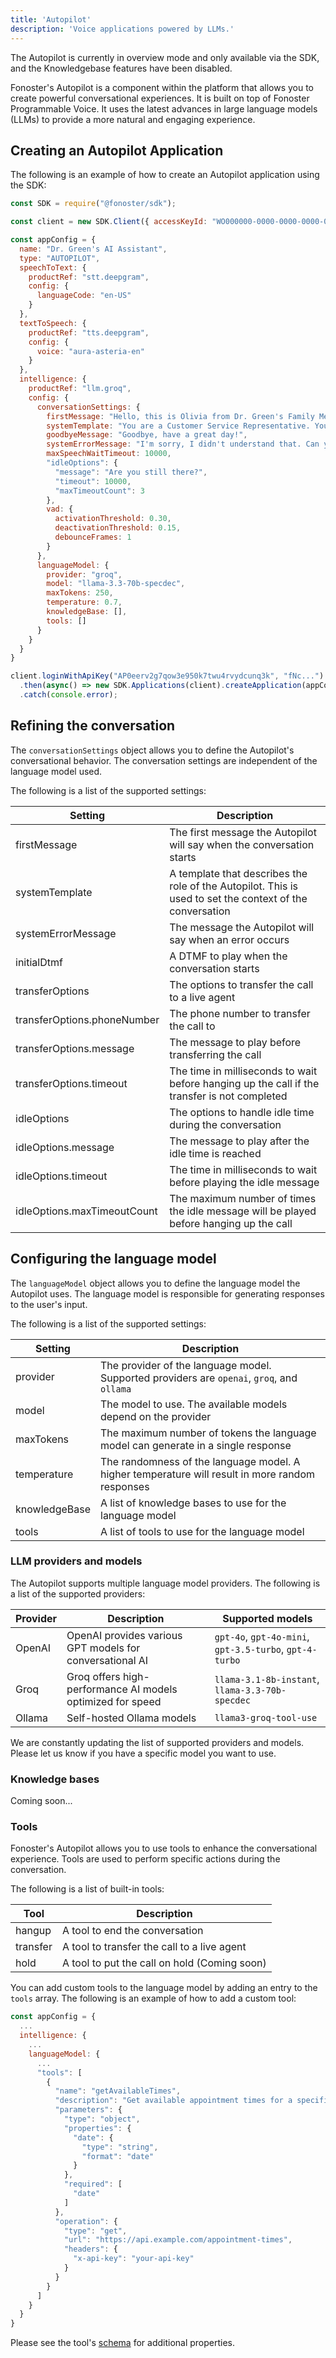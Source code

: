 ```yaml
---
title: 'Autopilot'
description: 'Voice applications powered by LLMs.'
---
```



<WipDocsWarning />

<Warning>
  The Autopilot is currently in overview mode and only available via the SDK, and the Knowledgebase features have been disabled.
</Warning>

Fonoster's Autopilot is a component within the platform that allows you to create powerful conversational experiences. It is built on top of Fonoster Programmable Voice. It uses the latest advances in large language models (LLMs) to provide a more natural and engaging experience.

## Creating an Autopilot Application

The following is an example of how to create an Autopilot application using the SDK:

```javascript
const SDK = require("@fonoster/sdk");

const client = new SDK.Client({ accessKeyId: "WO000000-0000-0000-0000-000000000000" });

const appConfig = {
  name: "Dr. Green's AI Assistant",
  type: "AUTOPILOT",
  speechToText: {
    productRef: "stt.deepgram",
    config: {
      languageCode: "en-US"
    }
  },
  textToSpeech: {
    productRef: "tts.deepgram",
    config: {
      voice: "aura-asteria-en"
    }
  },
  intelligence: {
    productRef: "llm.groq",
    config: {
      conversationSettings: {
        firstMessage: "Hello, this is Olivia from Dr. Green's Family Medicine. How can I assist you today?",
        systemTemplate: "You are a Customer Service Representative. You are here to help the caller with their needs.",
        goodbyeMessage: "Goodbye, have a great day!",
        systemErrorMessage: "I'm sorry, I didn't understand that. Can you please repeat it?",
        maxSpeechWaitTimeout: 10000,
        "idleOptions": {
          "message": "Are you still there?",
          "timeout": 10000,
          "maxTimeoutCount": 3
        },
        vad: {
          activationThreshold: 0.30,
          deactivationThreshold: 0.15,
          debounceFrames: 1
        }
      },
      languageModel: {
        provider: "groq",
        model: "llama-3.3-70b-specdec",
        maxTokens: 250,
        temperature: 0.7,
        knowledgeBase: [],
        tools: []
      }
    }
  }
}

client.loginWithApiKey("AP0eerv2g7qow3e950k7twu4rvydcunq3k", "fNc...")
  .then(async() => new SDK.Applications(client).createApplication(appConfig))
  .catch(console.error);
```

## Refining the conversation

The `conversationSettings` object allows you to define the Autopilot's conversational behavior. The conversation settings are independent of the language model used.

The following is a list of the supported settings:

| Setting                     | Description                                                                                              |
| --------------------------- | -------------------------------------------------------------------------------------------------------- |
| firstMessage                | The first message the Autopilot will say when the conversation starts                                    |
| systemTemplate              | A template that describes the role of the Autopilot. This is used to set the context of the conversation |
| systemErrorMessage          | The message the Autopilot will say when an error occurs                                                  |
| initialDtmf                 | A DTMF to play when the conversation starts                                                              |
| transferOptions             | The options to transfer the call to a live agent                                                         |
| transferOptions.phoneNumber | The phone number to transfer the call to                                                                 |
| transferOptions.message     | The message to play before transferring the call                                                         |
| transferOptions.timeout     | The time in milliseconds to wait before hanging up the call if the transfer is not completed             |
| idleOptions                 | The options to handle idle time during the conversation                                                  |
| idleOptions.message         | The message to play after the idle time is reached                                                       |
| idleOptions.timeout         | The time in milliseconds to wait before playing the idle message                                         |
| idleOptions.maxTimeoutCount | The maximum number of times the idle message will be played before hanging up the call                   |

## Configuring the language model

The `languageModel` object allows you to define the language model the Autopilot uses. The language model is responsible for generating responses to the user's input.

The following is a list of the supported settings:

| Setting       | Description                                                                                     |
| ------------- | ----------------------------------------------------------------------------------------------- |
| provider      | The provider of the language model. Supported providers are `openai`, `groq`, and `ollama`      |
| model         | The model to use. The available models depend on the provider                                   |
| maxTokens     | The maximum number of tokens the language model can generate in a single response               |
| temperature   | The randomness of the language model. A higher temperature will result in more random responses |
| knowledgeBase | A list of knowledge bases to use for the language model                                         |
| tools         | A list of tools to use for the language model                                                   |

### LLM providers and models

The Autopilot supports multiple language model providers. The following is a list of the supported providers:

| Provider | Description                                                | Supported models                                        |
| -------- | ---------------------------------------------------------- | ------------------------------------------------------- |
| OpenAI   | OpenAI provides various GPT models for conversational AI   | `gpt-4o`, `gpt-4o-mini`, `gpt-3.5-turbo`, `gpt-4-turbo` |
| Groq     | Groq offers high-performance AI models optimized for speed | `llama-3.1-8b-instant`, `llama-3.3-70b-specdec`         |
| Ollama   | Self-hosted Ollama models                                  | `llama3-groq-tool-use`                                  |

<Tip>
  We are constantly updating the list of supported providers and models. Please let us know if you have a specific model you want to use.
</Tip>

### Knowledge bases

Coming soon...

### Tools

Fonoster's Autopilot allows you to use tools to enhance the conversational experience. Tools are used to perform specific actions during the conversation.

The following is a list of built-in tools:

| Tool     | Description                                  |
| -------- | -------------------------------------------- |
| hangup   | A tool to end the conversation               |
| transfer | A tool to transfer the call to a live agent  |
| hold     | A tool to put the call on hold (Coming soon) |

You can add custom tools to the language model by adding an entry to the `tools` array. The following is an example of how to add a custom tool:

```javascript
const appConfig = {
  ...
  intelligence: {
    ...
    languageModel: {
      ...
      "tools": [
        {
          "name": "getAvailableTimes",
          "description": "Get available appointment times for a specific date.",
          "parameters": {
            "type": "object",
            "properties": {
              "date": {
                "type": "string",
                "format": "date"
              }
            },
            "required": [
              "date"
            ]
          },
          "operation": {
            "type": "get",
            "url": "https://api.example.com/appointment-times",
            "headers": {
              "x-api-key": "your-api-key"
            }
          }
        }
      ]
    }
  }
}
```

Please see the tool's [schema](https://github.com/fonoster/fonoster/blob/main/mods/common/src/assistants/tools/toolSchema.ts) for additional properties.